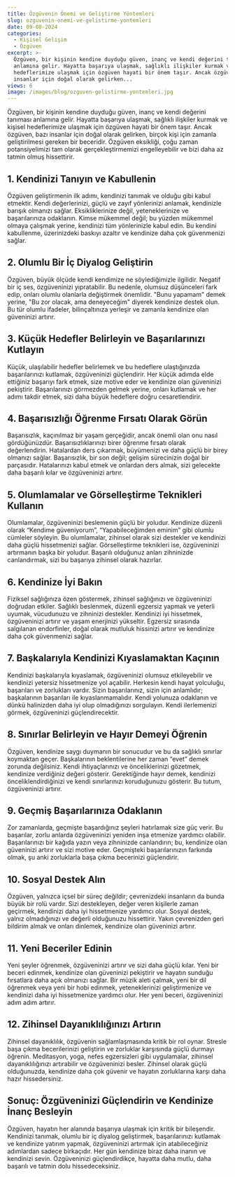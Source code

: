 ```yaml
---
title: Özgüvenin Önemi ve Geliştirme Yöntemleri
slug: ozguvenin-onemi-ve-gelistirme-yontemleri
date: 09-08-2024
categories:
  - Kişisel Gelişim
  - Özgüven
excerpt: >-
  Özgüven, bir kişinin kendine duyduğu güven, inanç ve kendi değerini tanıması
  anlamına gelir. Hayatta başarıya ulaşmak, sağlıklı ilişkiler kurmak ve kişisel
  hedeflerimize ulaşmak için özgüven hayati bir önem taşır. Ancak özgüven, bazı
  insanlar için doğal olarak gelirken...
views: 6
image: /images/blog/ozguven-gelistirme-yontemleri.jpg
---
```


Özgüven, bir kişinin kendine duyduğu güven, inanç ve kendi değerini tanıması anlamına gelir. Hayatta başarıya ulaşmak, sağlıklı ilişkiler kurmak ve kişisel hedeflerimize ulaşmak için özgüven hayati bir önem taşır. Ancak özgüven, bazı insanlar için doğal olarak gelirken, birçok kişi için zamanla geliştirilmesi gereken bir beceridir. Özgüven eksikliği, çoğu zaman potansiyelimizi tam olarak gerçekleştirmemizi engelleyebilir ve bizi daha az tatmin olmuş hissettirir.

## 1. Kendinizi Tanıyın ve Kabullenin

Özgüven geliştirmenin ilk adımı, kendinizi tanımak ve olduğu gibi kabul etmektir. Kendi değerlerinizi, güçlü ve zayıf yönlerinizi anlamak, kendinizle barışık olmanızı sağlar. Eksikliklerinize değil, yeteneklerinize ve başarılarınıza odaklanın. Kimse mükemmel değil; bu yüzden mükemmel olmaya çalışmak yerine, kendinizi tüm yönlerinizle kabul edin. Bu kendini kabullenme, üzerinizdeki baskıyı azaltır ve kendinize daha çok güvenmenizi sağlar.

## 2. Olumlu Bir İç Diyalog Geliştirin

Özgüven, büyük ölçüde kendi kendimize ne söylediğimizle ilgilidir. Negatif bir iç ses, özgüveninizi yıpratabilir. Bu nedenle, olumsuz düşünceleri fark edip, onları olumlu olanlarla değiştirmek önemlidir. "Bunu yapamam" demek yerine, "Bu zor olacak, ama deneyeceğim" diyerek kendinize destek olun. Bu tür olumlu ifadeler, bilinçaltınıza yerleşir ve zamanla kendinize olan güveninizi artırır.

## 3. Küçük Hedefler Belirleyin ve Başarılarınızı Kutlayın

Küçük, ulaşılabilir hedefler belirlemek ve bu hedeflere ulaştığınızda başarılarınızı kutlamak, özgüveninizi güçlendirir. Her küçük adımda elde ettiğiniz başarıyı fark etmek, size motive eder ve kendinize olan güveninizi pekiştirir. Başarılarınızı görmezden gelmek yerine, onları kutlamak ve her adımı takdir etmek, sizi daha büyük hedeflere doğru cesaretlendirir.

## 4. Başarısızlığı Öğrenme Fırsatı Olarak Görün

Başarısızlık, kaçınılmaz bir yaşam gerçeğidir, ancak önemli olan onu nasıl gördüğünüzdür. Başarısızlıklarınızı birer öğrenme fırsatı olarak değerlendirin. Hatalardan ders çıkarmak, büyümenizi ve daha güçlü bir birey olmanızı sağlar. Başarısızlık, bir son değil; gelişim sürecinizin doğal bir parçasıdır. Hatalarınızı kabul etmek ve onlardan ders almak, sizi gelecekte daha başarılı kılar ve özgüveninizi artırır.

## 5. Olumlamalar ve Görselleştirme Teknikleri Kullanın

Olumlamalar, özgüveninizi beslemenin güçlü bir yoludur. Kendinize düzenli olarak “Kendime güveniyorum”, “Yapabileceğimden eminim” gibi olumlu cümleler söyleyin. Bu olumlamalar, zihinsel olarak sizi destekler ve kendinizi daha güçlü hissetmenizi sağlar. Görselleştirme teknikleri ise, özgüveninizi artırmanın başka bir yoludur. Başarılı olduğunuz anları zihninizde canlandırmak, sizi bu başarıya zihinsel olarak hazırlar.

## 6. Kendinize İyi Bakın

Fiziksel sağlığınıza özen göstermek, zihinsel sağlığınızı ve özgüveninizi doğrudan etkiler. Sağlıklı beslenmek, düzenli egzersiz yapmak ve yeterli uyumak, vücudunuzu ve zihninizi destekler. Kendinizi iyi hissetmek, özgüveninizi artırır ve yaşam enerjinizi yükseltir. Egzersiz sırasında salgılanan endorfinler, doğal olarak mutluluk hissinizi artırır ve kendinize daha çok güvenmenizi sağlar.

## 7. Başkalarıyla Kendinizi Kıyaslamaktan Kaçının

Kendinizi başkalarıyla kıyaslamak, özgüveninizi olumsuz etkileyebilir ve kendinizi yetersiz hissetmenize yol açabilir. Herkesin kendi hayat yolculuğu, başarıları ve zorlukları vardır. Sizin başarılarınız, sizin için anlamlıdır; başkalarının başarıları ile kıyaslanmamalıdır. Kendi yolunuza odaklanın ve dünkü halinizden daha iyi olup olmadığınızı sorgulayın. Kendi ilerlemenizi görmek, özgüveninizi güçlendirecektir.

## 8. Sınırlar Belirleyin ve Hayır Demeyi Öğrenin

Özgüven, kendinize saygı duymanın bir sonucudur ve bu da sağlıklı sınırlar koymaktan geçer. Başkalarının beklentilerine her zaman “evet” demek zorunda değilsiniz. Kendi ihtiyaçlarınızı ve önceliklerinizi gözetmek, kendinize verdiğiniz değeri gösterir. Gerektiğinde hayır demek, kendinizi önceliklendirdiğinizi ve kendi sınırlarınızı koruduğunuzu gösterir. Bu tutum, özgüveninizi artırır.

## 9. Geçmiş Başarılarınıza Odaklanın

Zor zamanlarda, geçmişte başardığınız şeyleri hatırlamak size güç verir. Bu başarılar, zorlu anlarda özgüveninizi yeniden inşa etmenize yardımcı olabilir. Başarılarınızı bir kağıda yazın veya zihninizde canlandırın; bu, kendinize olan güveninizi artırır ve sizi motive eder. Geçmişteki başarılarınızın farkında olmak, şu anki zorluklarla başa çıkma becerinizi güçlendirir.

## 10. Sosyal Destek Alın

Özgüven, yalnızca içsel bir süreç değildir; çevrenizdeki insanların da bunda büyük bir rolü vardır. Sizi destekleyen, değer veren kişilerle zaman geçirmek, kendinizi daha iyi hissetmenize yardımcı olur. Sosyal destek, yalnız olmadığınızı ve değerli olduğunuzu hissettirir. Yakın çevrenizden geri bildirim almak ve onları dinlemek, kendinize olan güveninizi artırır.

## 11. Yeni Beceriler Edinin

Yeni şeyler öğrenmek, özgüveninizi artırır ve sizi daha güçlü kılar. Yeni bir beceri edinmek, kendinize olan güveninizi pekiştirir ve hayatın sunduğu fırsatlara daha açık olmanızı sağlar. Bir müzik aleti çalmak, yeni bir dil öğrenmek veya yeni bir hobi edinmek, yeteneklerinizi geliştirmenize ve kendinizi daha iyi hissetmenize yardımcı olur. Her yeni beceri, özgüveninizi adım adım artırır.

## 12. Zihinsel Dayanıklılığınızı Artırın

Zihinsel dayanıklılık, özgüvenin sağlamlaşmasında kritik bir rol oynar. Stresle başa çıkma becerilerinizi geliştirin ve zorluklar karşısında güçlü durmayı öğrenin. Meditasyon, yoga, nefes egzersizleri gibi uygulamalar, zihinsel dayanıklılığınızı artırabilir ve özgüveninizi besler. Zihinsel olarak güçlü olduğunuzda, kendinize daha çok güvenir ve hayatın zorluklarına karşı daha hazır hissedersiniz.

## Sonuç: Özgüveninizi Güçlendirin ve Kendinize İnanç Besleyin

Özgüven, hayatın her alanında başarıya ulaşmak için kritik bir bileşendir. Kendinizi tanımak, olumlu bir iç diyalog geliştirmek, başarılarınızı kutlamak ve kendinize yatırım yapmak, özgüveninizi artırmak için atabileceğiniz adımlardan sadece birkaçıdır. Her gün kendinize biraz daha inanın ve kendinizi sevin. Özgüveninizi güçlendirdikçe, hayatta daha mutlu, daha başarılı ve tatmin dolu hissedeceksiniz.
